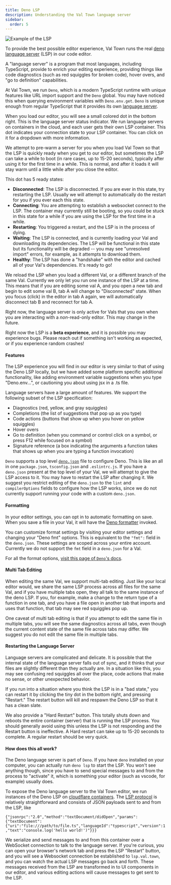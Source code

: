 ```yaml
---
title: Deno LSP
description: Understanding the Val Town language server
sidebar:
  order: 5
---
```


![Example of the LSP](./deno-lsp/example-of-lsp.png)

To provide the best possible editor experience, Val Town runs the real [deno language server](https://docs.deno.com/runtime/reference/lsp_integration/) (LSP) in our code editor. 

A "language server" is a program that most languages, including TypeScript, provide to enrich your editing experience, providing things like code diagnostics (such as red squiggles for broken code), hover overs, and "go to definition" capabilities.

At Val Town, we run `Deno`, which is a modern TypeScript runtime with unique features like URL import support and the `Deno` global. You may have noticed this when querying environment variables with `Deno.env.get`. `Deno` is unique enough from regular TypeScript that it provides its own [language server](https://docs.deno.com/runtime/reference/lsp_integration/).

When you load our editor, you will see a small colored dot in the bottom right. This is the language server status indicator. We run language servers on containers in the cloud, and each user gets their own LSP container. This dot indicates your connection state to your LSP container. You can click on it for a dropdown with more information.

We attempt to pre-warm a server for you when you load Val Town so that the LSP is quickly ready when you get to our editor, but sometimes the LSP can take a while to boot (in rare cases, up to 15-20 seconds), typically after using it for the first time in a while. This is normal, and after it loads it will stay warm until a little while after you close the editor.

This dot has 5 ready states:
- **Disconnected**: The LSP is disconnected. If you are ever in this state, try restarting the LSP. Usually we will attempt to automatically do the restart for you if you ever each this state.
- **Connecting**: You are attempting to establish a websocket connect to the LSP. The container may currently still be booting, so you could be stuck in this state for a while if you are using the LSP for the first time in a while.
- **Restarting**: You triggered a restart, and the LSP is in the process of dying.
- **Waiting**: The LSP is connected, and is currently loading your Val and downloading its dependencies. The LSP will be functional in this state but its functionality will be degraded -- you may see "unresolved import" errors, for example, as it attempts to download them.
- **Healthy**: The LSP has done a "handshake" with the editor and cached all of your Val's dependencies. It's ready to go!

We reload the LSP when you load a different Val, or a different branch of the same Val. Currently we only let you run one instance of the LSP at a time. This means that if you are editing some val A, and you open a new tab and begin to edit some val B, tab A will change to "Disconnected" state. When you focus (click) in the editor in tab A again, we will automatically disconnect tab B and reconnect for tab A.

Right now, the language server is only active for Vals that you own when you are interacting with a *non*-read-only editor. This may change in the future.

Right now the LSP is a **beta experience**, and it is possible you may experience bugs. Please reach out if something isn't working as expected, or if you experience random crashes!

#### Features

The LSP experience you will find in our editor is very similar to that of using the Deno LSP locally, but we have added some platform specific additional functionality, like adding environment variable suggestions when you type "Deno.env...", or cautioning you about using jsx in a .ts file.

Language servers have a large amount of features. We support the following subset of the LSP specification:
- Diagnostics (red, yellow, and gray squiggles)
- Completions (the list of suggestions that pop up as you type)
- Code actions (buttons that show up when you hover on yellow squiggles)
- Hover overs
- Go to definition (when you command or control click on a symbol, or press F12 while focused on a symbol)
- Signature reference (a box indicating the arguments a function takes that shows up when you are typing a function invocation)

`Deno` supports a top level [`deno.json`](https://docs.deno.com/runtime/fundamentals/configuration/) file to configure Deno. This is like an all in one `package.json`, `tsconfig.json` and `.eslintrc.js`. If you have a `deno.json` present at the top level of your Val, we will attempt to give the LSP access to it. You may have to restart the LSP after changing it. We suggest you restrict editing of the `deno.json` to the `lint` and `compilerOptions` fields to configure how the LSP works, since we do not currently support running your code with a custom `deno.json`.

#### Formatting

In your editor settings, you can opt in to automatic formatting on save. When you save a file in your Val, it will have the [Deno formatter](https://docs.deno.com/runtime/reference/cli/fmt/) invoked.

You can customize format settings by visiting your editor settings and changing your "Deno fmt" options. This is equivalent to the `"fmt":` field in the `deno.json`. These settings are scoped across your entire account. Currently we do not support the `fmt` field in a `deno.json` for a Val.

For all the format options, [visit this page of `Deno`'s docs](https://docs.deno.com/runtime/fundamentals/linting_and_formatting/).

####  Multi Tab Editing

When editing the same Val, we support multi-tab editing. Just like your local editor would, we share the same LSP process across all files for the same Val, and if you have multiple tabs open, they all talk to the same instance of the deno LSP. If you, for example, make a change to the return type of a function in one tab, and you have a file open in another tab that imports and uses that function, that tab may see red squiggles pop up.

One caveat of multi tab editing is that if you attempt to edit the same file in multiple tabs, you will see the same diagnostics across all tabs, even though the current content state of the same file across tabs may differ. We suggest you do not edit the same file in multiple tabs.

#### Restarting the Language Server

Language servers are complicated and delicate. It is possible that the internal state of the language server falls out of sync, and it thinks that your files are slightly different than they actually are. In a situation like this, you may see confusing red squiggles all over the place, code actions that make no sense, or other unexpected behavior.

If you run into a situation where you think the LSP is in a "bad state," you can restart it by clicking the tiny dot in the bottom right, and pressing "Restart." The restart button will kill and respawn the Deno LSP so that it has a clean slate.

We also provide a "Hard Restart" button. This totally shuts down and reboots the entire container (server) that is running the LSP process. You should generally avoid using this unless the LSP is not responding and the Restart button is ineffective. A Hard restart can take up to 15-20 seconds to complete. A regular restart should be very quick.

#### How does this all work?

The Deno language server is part of `Deno`. If you have `deno` installed on your computer, you can actually run `deno lsp` to start the LSP. You won't see anything though, since you have to send special messages to and from the process to "activate" it, which is something your editor (such as vscode, for example) usually does.

To expose the Deno language server to the Val Town editor, we run instances of the Deno LSP on [cloudflare containers](https://developers.cloudflare.com/containers/). The [LSP protocol](https://microsoft.github.io/language-server-protocol/) is relatively straightforward and consists of JSON payloads sent to and from the LSP, like

`{"jsonrpc":"2.0","method":"textDocument/didOpen","params":{"textDocument":{"uri":"file:///path/to/file.ts","languageId":"typescript","version":1,"text":"console.log('hello world!')"}}}`

We serialize and send messages to and from this container over a WebSocket connection to talk to the language server. If you're curious, you can open your browser's network tab and press the LSP "Restart" button, and you will see a Websocket connection be established to `lsp.val.town`, and you can watch the actual LSP messages go back and forth. These messages received from the LSP are transformed in to UI components in our editor, and various editing actions will cause messages to get sent to the LSP.
